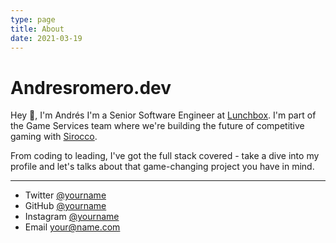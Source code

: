 ```yaml
---
type: page
title: About
date: 2021-03-19
---
```


# Andresromero.dev

Hey 👋, I'm Andrés I'm a Senior Software Engineer at [Lunchbox](https://www.lunchboxentertainment.com). I'm part of the Game Services team where we're building the future of competitive gaming with [Sirocco](https://siroccogame.io).

From coding to leading, I've got the full stack covered - take a dive into my profile and let's talks about that game-changing project you have in mind.

---

- Twitter [@yourname](https://twitter.com/yourname)
- GitHub [@yourname](https://github.com/yourname)
- Instagram [@yourname](https://instagram.com/yourname)
- Email your@name.com
